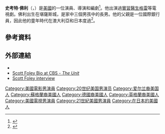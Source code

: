 {{Infobox person
| name          = Scott Foley
| image         = Scott Foley 1.jpg
| imagesize     = 
| caption       = 
| birth_name     = Scott Kellerman Foley 
| birth_date     = {{birth date and age|1972|07|15}}
| birth_place    = 美國[[堪薩斯城|堪薩斯城]]
| death_date     = 
| death_place    = 
| occupation    = 演員
| yearsactive   = 1995–現在
| spouse        = {{ublist|{{marriage|[[珍妮佛·嘉納|珍妮佛·嘉納]]|2000|2004|end=d.}} |{{marriage|{{tsl|en|Marika Dominczyk|}}|2007||}}}}
| children       = 3 
}}
'''史考特·佛利'''（{{lang-en|Scott Kellerman Foley}}，{{bd|1972年|7月15日||}}）是[[美國|美國]]的一位演員、導演和編劇<ref name=tvg>{{cite web|url=http://www.tvguide.com/celebrities/scott-foley/bio/190905|title=Scott Foley|publisher=TVGuide.com|accessdate=July 16, 2014|archive-date=2015-09-13|archive-url=https://web.archive.org/web/20150913010121/http://www.tvguide.com/celebrities/scott-foley/bio/190905/|dead-url=no}}</ref>。他出演過[[實習醫生格雷|實習醫生格雷]]等電視劇。佛利出生在堪薩斯城，是家中三個男孩中的長男。他的父親是一位國際銀行員，因此他的童年時代在澳大利亞和日本度過<ref>{{cite web|url=http://www.alivemag.com/people/sub_people_article.cfm?ref=857&ref2=10|title=Acting Up|work=alivemag.com|accessdate=October 4, 2015|archive-date=2016-03-04|archive-url=https://web.archive.org/web/20160304090814/http://www.alivemag.com/people/sub_people_article.cfm?ref=857&ref2=10|dead-url=no}}</ref>。

==參考資料==
{{Reflist}}

==外部連結==
*{{IMDb name|4930|Scott Foley}}
*[http://www.cbs.com/primetime/the_unit/bios/sfoley.shtml Scott Foley Bio at CBS - ''The Unit'']{{Wayback|url=http://www.cbs.com/primetime/the_unit/bios/sfoley.shtml |date=20121025064144 }}
*[http://television.aol.com/tv-celebrity-interviews/scott-foley Scott Foley interview]{{Wayback|url=http://television.aol.com/tv-celebrity-interviews/scott-foley |date=20180613062558 }}

{{Authority control}}

{{DEFAULTSORT:Foley, Scott}}
[[Category:美國電影男演員|Category:美國電影男演員]]
[[Category:20世纪美国男演员|Category:20世纪美国男演员]]
[[Category:爱尔兰裔美国人|Category:爱尔兰裔美国人]]
[[Category:蘇格蘭裔美國人|Category:蘇格蘭裔美國人]]
[[Category:德國裔美國人|Category:德國裔美國人]]
[[Category:英格蘭裔美國人|Category:英格蘭裔美國人]]
[[Category:美國電視男演員|Category:美國電視男演員]]
[[Category:21世紀美國男演員|Category:21世紀美國男演員]]
[[Category:在日本的美國人|Category:在日本的美國人]]